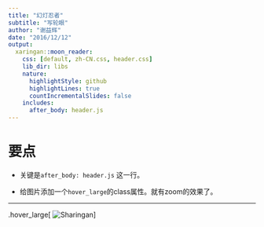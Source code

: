 ```yaml
---
title: "幻灯忍者"
subtitle: "写轮眼"
author: "谢益辉"
date: "2016/12/12"
output:
  xaringan::moon_reader:
    css: [default, zh-CN.css, header.css]
    lib_dir: libs
    nature:
      highlightStyle: github
      highlightLines: true
      countIncrementalSlides: false
    includes:
      after_body: header.js
---
```

# 要点

- 关键是`after_body: header.js` 这一行。

- 给图片添加一个`hover_large`的class属性。就有zoom的效果了。


---
.hover_large[
  ![Sharingan](https://pic2.zhimg.com/9ab9a0f5bdf4de19bf2b398f106e876c_r.jpg)
]